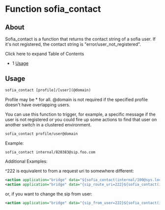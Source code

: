 
# Function sofia_contact 

 

## About

Sofia\_contact is a function that returns the contact string of a sofia user. If it's not registered, the contact string is "error/user\_not\_registered".

Click here to expand Table of Contents

* 1 [Usage](#-freeswitch--function-sofia_contact-)

## Usage

```xml
sofia_contact [profile]/[user](@domain)
```

Profile may be \* for all. @domain is not required if the specified profile doesn't have overlapping users.

You can use this function to trigger, for example, a specific message if the user is not registered or you could fire up some actions to find that user on another switch in a clustered environment.

```xml
sofia_contact profile/user@domain
```

Example:

```xml
sofia_contact internal/820383@sip.foo.com
```

Additional Examples: 

^222 is equivalent to from a request uri to somewhere different:

```xml
<action application="bridge" data="${sofia_contact(internal/100@sys.local)}^222" />
<action application="bridge" data="{sip_route_uri=222}${sofia_contact(internal/100@sys.local)}" /> 
```

or, if you want to change the sip from user:

```xml
<action application="bridge" data="{sip_from_user=222}${sofia_contact(internal/100@sys.local)}" />
```


